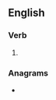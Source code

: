 ==English==

===Verb===
{{head|en|verb form}}

# {{en-third-person singular of|intoxicate}}

===Anagrams===
* {{anagrams|en|a=aceiinosttx|excitations}}